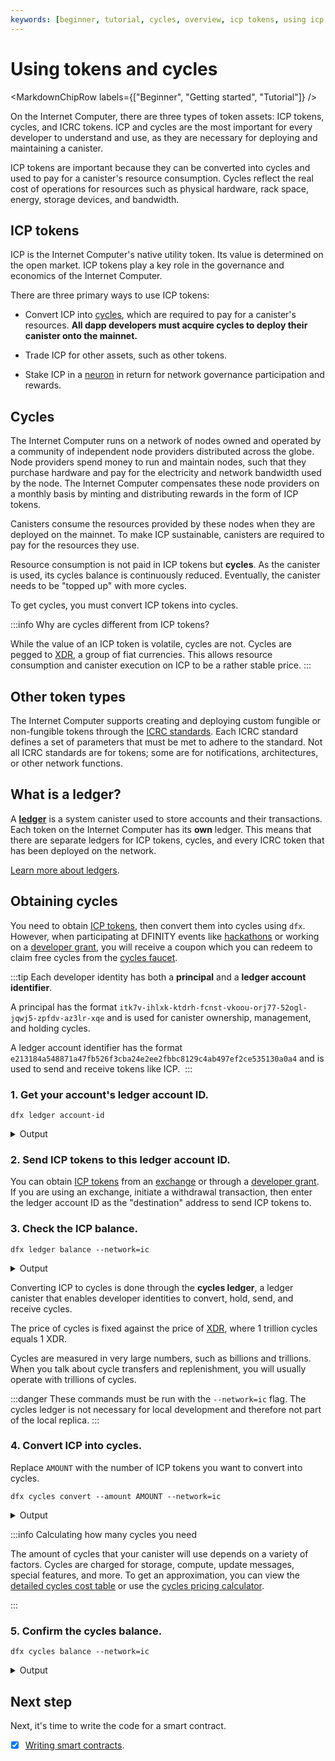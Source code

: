 ```yaml
---
keywords: [beginner, tutorial, cycles, overview, icp tokens, using icp tokens, using cycles, getting cycles, how to get cycles, free cycles, local development with cycles, converting icp to cycles, convert icp, convert cycles]
---
```



# Using tokens and cycles

<MarkdownChipRow labels={["Beginner", "Getting started", "Tutorial"]} />

On the Internet Computer, there are three types of token assets: ICP tokens, cycles, and ICRC tokens. ICP and cycles are the most important for every developer to understand and use, as they are necessary for deploying and maintaining a canister.

ICP tokens are important because they can be converted into cycles and used to pay for a canister's resource consumption. Cycles reflect the real cost of operations for resources such as physical hardware, rack space, energy, storage devices, and bandwidth.

## ICP tokens

ICP is the Internet Computer's native utility token. Its value is determined on the open market. ICP tokens play a key role in the governance and economics of the Internet Computer.

There are three primary ways to use ICP tokens:

- Convert ICP into [cycles](#cycles), which are required to pay for a <GlossaryTooltip>canister's</GlossaryTooltip> resources. **All dapp developers must acquire cycles to deploy their canister onto the mainnet.**

- Trade ICP for other assets, such as other tokens.

- Stake ICP in a [neuron](/docs/current/developer-docs/daos/nns/concepts/neurons/neuron-overview) in return for network governance participation and rewards.

## Cycles

The Internet Computer runs on a network of nodes owned and operated by a community of independent node providers distributed across the globe. Node providers spend money to run and maintain nodes, such that they purchase hardware and pay for the electricity and network bandwidth used by the node. The Internet Computer compensates these node providers on a monthly basis by minting and distributing rewards in the form of ICP tokens.

Canisters consume the resources provided by these nodes when they are deployed on the mainnet. To make ICP sustainable, canisters are required to pay for the resources they use.

Resource consumption is not paid in ICP tokens but **cycles**. As the canister is used, its cycles balance is continuously reduced. Eventually, the canister needs to be "topped up" with more cycles. 

To get cycles, you must convert ICP tokens into cycles.

:::info Why are cycles different from ICP tokens?

While the value of an ICP token is volatile, cycles are not. Cycles are pegged to [XDR](https://en.wikipedia.org/wiki/Special_drawing_rights), a group of fiat currencies. This allows resource consumption and canister execution on ICP to be a rather stable price.
:::

## Other token types

The Internet Computer supports creating and deploying custom fungible or non-fungible tokens through the [ICRC standards](/docs/current/developer-docs/defi/tokens/token-standards). Each ICRC standard defines a set of parameters that must be met to adhere to the standard. Not all ICRC standards are for tokens; some are for notifications, architectures, or other network functions.

## What is a ledger?

A [**ledger**](/docs/current/developer-docs//defi/overview) is a system canister used to store accounts and their transactions. Each token on the Internet Computer has its **own** ledger. This means that there are separate ledgers for ICP tokens, cycles, and every ICRC token that has been deployed on the network.

[Learn more about ledgers](/docs/current/developer-docs//defi/overview).

## Obtaining cycles

You need to obtain [ICP tokens](https://internetcomputer.org/icp-tokens), then convert them into cycles using `dfx`. However, when participating at DFINITY events like [hackathons](https://dfinity.org/hackathons) or working on a [developer grant](https://dfinity.org/grants), you will receive a coupon which you can redeem to claim free cycles from the [cycles faucet](https://anv4y-qiaaa-aaaal-qaqxq-cai.ic0.app/).

:::tip
Each developer identity has both a **principal** and a **ledger account identifier**. 

A principal has the format `itk7v-ihlxk-ktdrh-fcnst-vkoou-orj77-52ogl-jqwj5-zpfdv-az3lr-xqe` and is used for canister ownership, management, and holding cycles.

A ledger account identifier has the format `e213184a548871a47fb526f3cba24e2ee2fbbc8129c4ab497ef2ce535130a0a4` and is used to send and receive tokens like ICP. 
:::

### 1. Get your account's ledger account ID.

```
dfx ledger account-id
```

<details>
<summary>Output</summary>

```
b0d7beee54be8679a42e999218a16a0d396f223d7e44d259ac089848c1b820bf
```

</details>

### 2. Send ICP tokens to this ledger account ID.

You can obtain [ICP tokens](https://internetcomputer.org/icp-tokens) from an [exchange](https://coinmarketcap.com/currencies/internet-computer/markets) or through a [developer grant](https://dfinity.org/grants). If you are using an exchange, initiate a withdrawal transaction, then enter the ledger account ID as the "destination" address to send ICP tokens to.

### 3. Check the ICP balance.

```
dfx ledger balance --network=ic
```

<details>
<summary>Output</summary>

```
2.00000000 ICP
```

</details>

Converting ICP to cycles is done through the **cycles ledger**, a ledger canister that enables developer identities to convert, hold, send, and receive cycles.

The price of cycles is fixed against the price of [XDR](/docs/current/developer-education/glossary/index#xdr), where 1 trillion cycles equals 1 XDR.

Cycles are measured in very large numbers, such as billions and trillions. When you talk about cycle transfers and replenishment, you will usually operate with trillions of cycles.

:::danger
These commands must be run with the `--network=ic` flag. The cycles ledger is not necessary for local development and therefore not part of the local replica.
:::

### 4. Convert ICP into cycles.

Replace `AMOUNT` with the number of ICP tokens you want to convert into cycles.

```
dfx cycles convert --amount AMOUNT --network=ic
```

<details>
<summary>Output</summary>

```
Transfer sent at block height 16146446
Using transfer at block height 16146446
Account was topped up with 6_229_700_000_000 cycles! New balance is 6_229_600_000_000 cycles.
```

</details>

:::info Calculating how many cycles you need

The amount of cycles that your canister will use depends on a variety of factors. Cycles are charged for storage, compute, update messages, special features, and more. To get an approximation, you can view the [detailed cycles cost table](/docs/current/developer-education/developer-concepts/gas-cost) or use the [cycles pricing calculator](/docs/current/developer-education/developer-concepts/cost-estimations-and-examples).

:::

### 5. Confirm the cycles balance.

```
dfx cycles balance --network=ic
```

<details>
<summary>Output</summary>

```
6.230 TC (trillion cycles).
```

</details>

## Next step

Next, it's time to write the code for a smart contract.

- [x] [Writing smart contracts](/docs/current/building-dapps/getting-started/write-smart-contracts).
